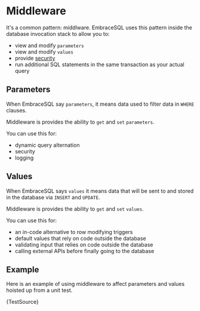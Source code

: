 
# Middleware

It's a common pattern: middlware. EmbraceSQL uses this pattern inside the 
database invocation stack to allow you to:

* view and modify `parameters`
* view and modify `values`
* provide [security](./security)
* run additional SQL statements in the same transaction as your actual query

## Parameters

When EmbraceSQL say `parameters`, it means data used to filter data in `WHERE`
clauses. 

Middleware is provides the ability to `get` and `set` `parameters`.

You can use this for:
* dynamic query alternation
* security
* logging

## Values

When EmbraceSQL says `values` it means data that will be sent to and stored
in the database via `INSERT` and `UPDATE`.

Middleware is provides the ability to `get` and `set` `values`.

You can use this for:
* an in-code alternative to row modifying triggers
* default values that rely on code outside the database
* validating input that relies on code outside the database
* calling external APIs before finally going to the database

## Example

Here is an example of using middleware to affect parameters and values
hoisted up from a unit test.

<CodeBlock language="typescript" >
  {TestSource}
</CodeBlock>
